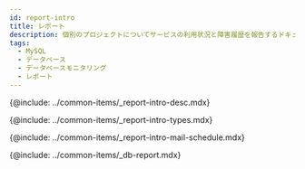 ```yaml
---
id: report-intro
title: レポート
description: 個別のプロジェクトについてサービスの利用状況と障害履歴を報告するドキュメントについて説明します。
tags:
  - MySQL
  - データベース
  - データベースモニタリング
  - レポート
---
```



<Note product='MySQL' link='../mysql-v1/report-intro' />

<!-- 概要 -->

{@include: ../common-items/_report-intro-desc.mdx}

<!-- ## レポートの種類 -->

{@include: ../common-items/_report-intro-types.mdx}

<!-- ## メール送信予約 -->

{@include: ../common-items/_report-intro-mail-schedule.mdx} 

{@include: ../common-items/_db-report.mdx}
